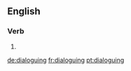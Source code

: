 ==English==

===Verb===
{{head|en}}

# {{present participle of|dialogue|lang=en}}

[[de:dialoguing]]
[[fr:dialoguing]]
[[pt:dialoguing]]